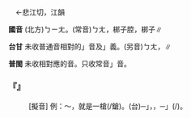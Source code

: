 
=={{ruby|梆|ㄅㄧㄤ}}==

　←悲江切，江韻

'''國音''' (北方)<rt>ㄅㄧㄤ</rt>。(常音)<rt>ㄅㄤ</rt>，梆子腔，梆子∥

'''台甘''' 未收普通音相對的{{ruby|「|ㄅㄧㄤ}}」音及{{ruby|「|ㄅㄧㄤ}}」義。(另音)<rt>ㄅㄤ</rt>，{{ruby|梆|ㄅㄤ}}{{ruby|子|ㄗㄨˋ}}{{ruby|調|ㄉㄧㄠ}}∥

'''普閩''' 未收相對應的音。只收常音{{ruby|「|ㄅㄤ}}」音。

    

==='''『{{ruby|梆|ㄅㄧㄤ}}』'''===
: [擬音] 例：～，就是一槍(/鎗)。(台){{ruby|「|ㄆㄧㄨ}}─{{ruby|─|ㄚˋ}}」{{ruby|一|ㄐㄧㆵ ͘}}{{ruby|下|·ㆤ˫}}，{{ruby|扑|ㄆㄚㆷ}}{{ruby|一|ㄐㄧㆵ}}{{ruby|銃|ㄑㄧㄥ˪}}，{{ruby|或|ㄧㄚㆷ ͘}}{{ruby|「|ㄅㄧㄤˊ/ㄅㄧㄤ˪}}─{{ruby|─|ㄚ˪}}」{{ruby|一|ㄐㄧㆵ ͘}}{{ruby|下|·ㆤ˫}}{{ruby|著|ㄉㄧㄜㆷ}}(/{{ruby|都|ㄉㄜ˫}}){{ruby|放|ㄅㄤ˪}}{{ruby|出|ㄘㄨㆵ}}{{ruby|一|ㄐㄧㆵ}}{{ruby|銃|ㄑㄧㄥ˪}}。
    
